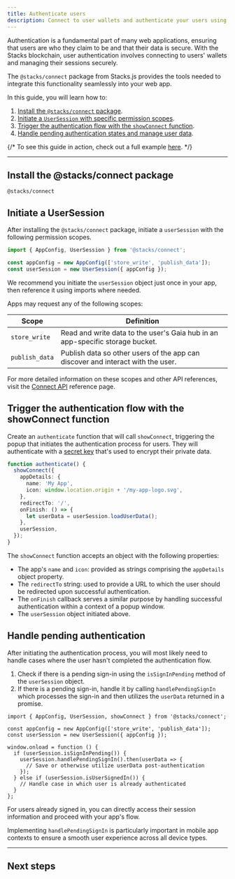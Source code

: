 ```yaml
---
title: Authenticate users
description: Connect to user wallets and authenticate your users using Stacks.js.
---
```



Authentication is a fundamental part of many web applications, ensuring that users are who they claim to be and that their data is secure. With the Stacks blockchain, user authentication involves connecting to users' wallets and managing their sessions securely.

The `@stacks/connect` package from Stacks.js provides the tools needed to integrate this functionality seamlessly into your web app.

In this guide, you will learn how to:

1. [Install the `@stacks/connect` package](#install-the-stacksconnect-package).
2. [Initiate a `UserSession` with specific permission scopes](#initiate-a-usersession).
3. [Trigger the authentication flow with the `showConnect` function](#trigger-the-authentication-flow-with-the-showconnect-function).
4. [Handle pending authentication states and manage user data](#handle-pending-authentication).

{/* <Callout>To see this guide in action, check out a full example [here](https://github.com/hiro-so/stacks-connect-example).</Callout> */}

---

## Install the @stacks/connect package

```package-install
@stacks/connect
```

## Initiate a UserSession

After installing the `@stacks/connect` package, initiate a `userSession` with the following permission scopes.

```ts
import { AppConfig, UserSession } from '@stacks/connect';

const appConfig = new AppConfig(['store_write', 'publish_data']);
const userSession = new UserSession({ appConfig });
```

<Callout>We recommend you initiate the `userSession` object just once in your app, then reference it using imports where needed.</Callout>

Apps may request any of the following scopes:

| Scope          | Definition                                                                      |
| -------------- | ------------------------------------------------------------------------------- |
| `store_write`  | Read and write data to the user's Gaia hub in an app-specific storage bucket.   |
| `publish_data` | Publish data so other users of the app can discover and interact with the user. |

For more detailed information on these scopes and other API references, visit the [Connect API](/stacks/connect/packages/connect) reference page.

## Trigger the authentication flow with the showConnect function

Create an `authenticate` function that will call `showConnect`, triggering the popup that initiates the authentication process for users. They will authenticate with a [secret key](/stacks/stacks.js/concepts/private-keys) that's used to encrypt their private data.

<div className="not-prose relative overflow-hidden">
  <div className="relative bg-card rounded-lg border border-border/50 overflow-auto p-8 h-auto">
    <div className="absolute inset-x-0 bottom-0">
      <ContentBackground />
    </div>
    <div className="grid place-items-center h-full">
      <ConnectWalletButton />
    </div>
  </div>
</div>

```ts
function authenticate() {
  showConnect({
    appDetails: {
      name: 'My App',
      icon: window.location.origin + '/my-app-logo.svg',
    },
    redirectTo: '/',
    onFinish: () => {
      let userData = userSession.loadUserData();
    },
    userSession,
  });
}
```

The `showConnect` function accepts an object with the following properties:

- The app's `name` and `icon`: provided as strings comprising the `appDetails` object property.
- The `redirectTo` string: used to provide a URL to which the user should be redirected upon successful authentication.
- The `onFinish` callback serves a similar purpose by handling successful authentication within a context of a popup window.
- The `userSession` object initiated above.

## Handle pending authentication

After initiating the authentication process, you will most likely need to handle cases where the user hasn't completed the authentication flow.

1. Check if there is a pending sign-in using the `isSignInPending` method of the `userSession` object.
2. If there is a pending sign-in, handle it by calling `handlePendingSignIn` which processes the sign-in and then utilizes the `userData` returned in a promise.

```tsx
import { AppConfig, UserSession, showConnect } from '@stacks/connect';

const appConfig = new AppConfig(['store_write', 'publish_data']);
const userSession = new UserSession({ appConfig });

window.onload = function () {
  if (userSession.isSignInPending()) {
    userSession.handlePendingSignIn().then(userData => {
      // Save or otherwise utilize userData post-authentication
    });
  } else if (userSession.isUserSignedIn()) {
    // Handle case in which user is already authenticated
  }
};
```

For users already signed in, you can directly access their session information and proceed with your app's flow.

<Callout title="Note">Implementing `handlePendingSignIn` is particularly important in mobile app contexts to ensure a smooth user experience across all device types.</Callout>

---

## Next steps

<Cards>
  <Card
    href="/stacks/connect/guides/sign-transactions"
    title="Sign transactions"
    description="Learn how to interact with your smart contracts using Stacks.js."
  />
  <Card
    href="/stacks/stacks.js/guides/post-conditions"
    title="Deep dive into post-conditions"
    description="Learn how to build post-conditions to secure your smart contracts."
  />
</Cards>